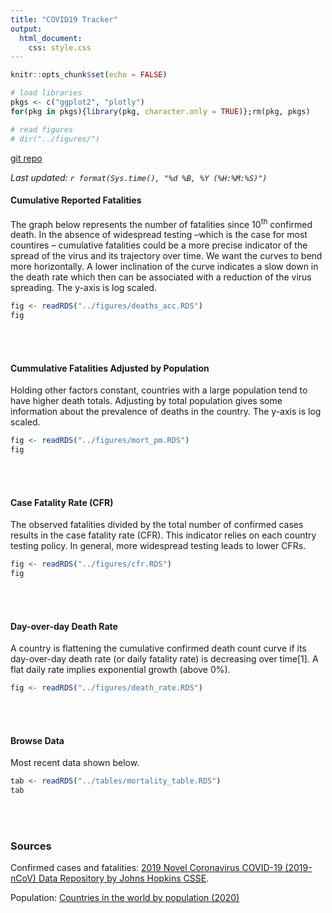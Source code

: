 ```yaml
---
title: "COVID19 Tracker"
output: 
  html_document:
    css: style.css
---
```


```r
knitr::opts_chunk$set(echo = FALSE)

# load libraries
pkgs <- c("ggplot2", "plotly")
for(pkg in pkgs){library(pkg, character.only = TRUE)};rm(pkg, pkgs)

# read figures
# dir("../figures/")
```

[git repo](https://github.com/jdemello/covid19_tracker)

_Last updated: `r format(Sys.time(), "%d %B, %Y (%H:%M:%S)")`_

#### Cumulative Reported Fatalities

The graph below represents the number of fatalities since 10<sup>th</sup> confirmed death. In the absence of widespread testing --which is the case for most countires -- cumulative fatalities could be a more precise indicator of the spread of the virus and its trajectory over time. We want the curves to bend more horizontally. A lower inclination of the curve indicates a slow down in the death rate which then can be associated with a reduction of the virus spreading. The y-axis is log scaled.

```r
fig <- readRDS("../figures/deaths_acc.RDS")
fig
```

<br>
<br>

#### Cummulative Fatalities Adjusted by Population

Holding other factors constant, countries with a large population tend to have higher death totals. Adjusting by total population gives some information about the prevalence of deaths in the country. The y-axis is log scaled.

```r
fig <- readRDS("../figures/mort_pm.RDS")
fig
```

<br>
<br>

#### Case Fatality Rate (CFR)

The observed fatalities divided by the total number of confirmed cases results in the case fatality rate (CFR). This indicator relies on each country testing policy. In general, more widespread testing leads to lower CFRs. 

```r
fig <- readRDS("../figures/cfr.RDS")
fig
```

<br>
<br>

#### Day-over-day Death Rate

A country is flattening the cumulative confirmed death count curve if its day-over-day death rate (or daily fatality rate) is decreasing over time[1]. A flat daily rate implies exponential growth (above 0%).

```r
fig <- readRDS("../figures/death_rate.RDS")
```

<br>
<br>

#### Browse Data

Most recent data shown below.

```r
tab <- readRDS("../tables/mortality_table.RDS")
tab
```

<br>
<br>

### Sources

Confirmed cases and fatalities: [2019 Novel Coronavirus COVID-19 (2019-nCoV) Data Repository by Johns Hopkins CSSE](https://github.com/CSSEGISandData/COVID-19).

Population: [Countries in the world by population (2020)](https://www.worldometers.info/world-population/population-by-country/)

[^1]: Daily fatality rate is defined as: $\delta_t = \frac{\Delta\text{death}_{t,t-1}}{\text{death}_{t-1}}$, where $\text{death}_t$ is the cumulative deaths up to time $t$ --the same applies to $t-1$. 